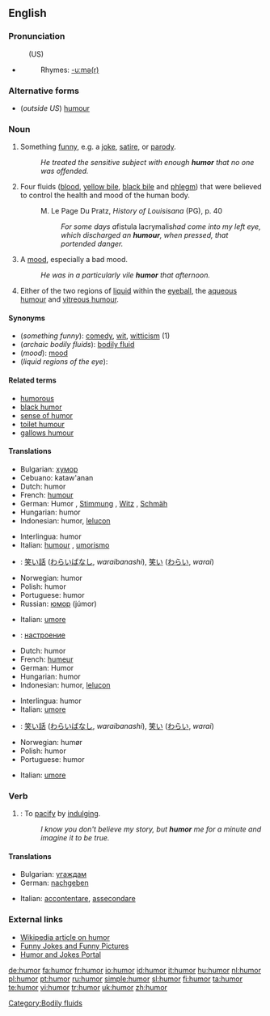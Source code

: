 {{see|humør|humör}}
{{wikipedia}}
==English==

===Pronunciation===
:(US) {{SAMPA|/hjumO@r/}}
*{{audio|en-us-humor.ogg|Audio (US)}}
*:Rhymes: [[Rhymes:English:-uːmə(r)|-uːmə(r)]]

===Alternative forms===
*(''outside US'') [[humour]]<!-- what about canada? not sure which they use -->

===Noun===
{{en-noun}}

# {{uncountable}} Something [[funny]], e.g. a [[joke]], [[satire]], or [[parody]].
#: ''He treated the sensitive subject with enough '''humor''' that no one was offended.''
# {{archaic}} Four fluids ([[blood]], [[yellow bile]], [[black bile]] and [[phlegm]]) that were believed to control the health and mood of the human body.
#:M. Le Page Du Pratz, ''History of Louisisana'' (PG), p. 40
#:: ''For some days a ''fistula lacrymalis'' had come into my left eye, which discharged an '''humour''', when pressed, that portended danger.''
# {{uncountable}} A [[mood]], especially a bad mood.
#: ''He was in a particularly vile '''humor''' that afternoon.''
# {{medicine}} Either of the two regions of [[liquid]] within the [[eyeball]], the [[aqueous humour]] and [[vitreous humour]].

====Synonyms====
* (''something funny''): [[comedy]], [[wit]], [[witticism]] (1)
* (''archaic bodily fluids''): [[bodily fluid]]
* (''mood''): [[mood]]
* (''liquid regions of the eye''):

====Related terms====
*[[humorous]]
*[[black humor]]
*[[sense of humor]]
*[[toilet humour]]
*[[gallows humour]]

====Translations====
{{rfc|I split the translation table up by definition, but even looking at the history, it's difficult to tell whether editors knew which definition they were associating with each translation.}}
{{trans-top|something funny}}
*Bulgarian: [[хумор]] {{m}}
*Cebuano: kataw'anan
*Dutch: humor {{m}}
*French: [[humour]] {{m}}
*German: Humor {{m}}, [[Stimmung]] {{f}}, [[Witz]] {{m}}, [[Schmäh]] {{m}}
*Hungarian: humor
*Indonesian: humor, [[lelucon]]
{{trans-mid}}
*Interlingua: humor
*Italian: [[humour]] {{m}}, [[umorismo]] {{m}}
*{{ttbc|Japanese}}: [[笑い話]] ([[わらいばなし]], ''waraibanashi''), [[笑い]] ([[わらい]], ''warai'')
*Norwegian: humor {{m}}
*Polish: humor {{m}}
*Portuguese: humor {{m}}
*Russian: [[юмор]] (júmor) {{m}}
{{trans-bottom}}

{{trans-top|archaic bodily fluids}}
*Italian: [[umore]] {{m}}
{{trans-mid}}
{{trans-bottom}}

{{trans-top|mood}}
*{{ttbc|Bulgarian}}: [[настроение]] {{n}}
*Dutch: humor {{m}}
*French: [[humeur]] {{f}}
*German: Humor {{m}}
*Hungarian: humor
*Indonesian: humor, [[lelucon]]
{{trans-mid}}
*Interlingua: humor
*Italian: [[umore]] {{m}}
*{{ttbc|Japanese}}: [[笑い話]] ([[わらいばなし]], ''waraibanashi''), [[笑い]] ([[わらい]], ''warai'')
*Norwegian: humør {{n}}
*Polish: humor {{M}}
*Portuguese: humor {{m}}
{{trans-bottom}}

{{trans-top|liquid regions of the eye}}
*Italian: [[umore]] {{m}}
{{trans-mid}}

{{trans-bottom}}

===Verb===
{{en-verb}}

# {{transitive}}: To [[pacify]] by [[indulge|indulging]].
#:''I know you don't believe my story, but '''humor''' me for a minute and imagine it to be true.''

====Translations====
{{top}}
*Bulgarian: [[угаждам]]
*German: [[nachgeben]]
{{mid}}
*Italian: [[accontentare]], [[assecondare]]
{{bottom}}

===External links===
*[[w:Humour|Wikipedia article on humor]]
*[http://www.funnies.com Funny Jokes and Funny Pictures]
*[http://www.laughnetwork.com Humor and Jokes Portal]

[[Category:Bodily fluids]]

[[de:humor]]
[[fa:humor]]
[[fr:humor]]
[[io:humor]]
[[id:humor]]
[[it:humor]]
[[hu:humor]]
[[nl:humor]]
[[pl:humor]]
[[pt:humor]]
[[ru:humor]]
[[simple:humor]]
[[sl:humor]]
[[fi:humor]]
[[ta:humor]]
[[te:humor]]
[[vi:humor]]
[[tr:humor]]
[[uk:humor]]
[[zh:humor]]